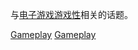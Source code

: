{{Portal|电子游戏}}

与[[电子游戏|电子游戏]][[游戏性|游戏性]]相关的话题。

{{Commonscat|Gameplay}}

[[Category:电子游戏|Gameplay]]
[[Category:电子游戏设计|Gameplay]]